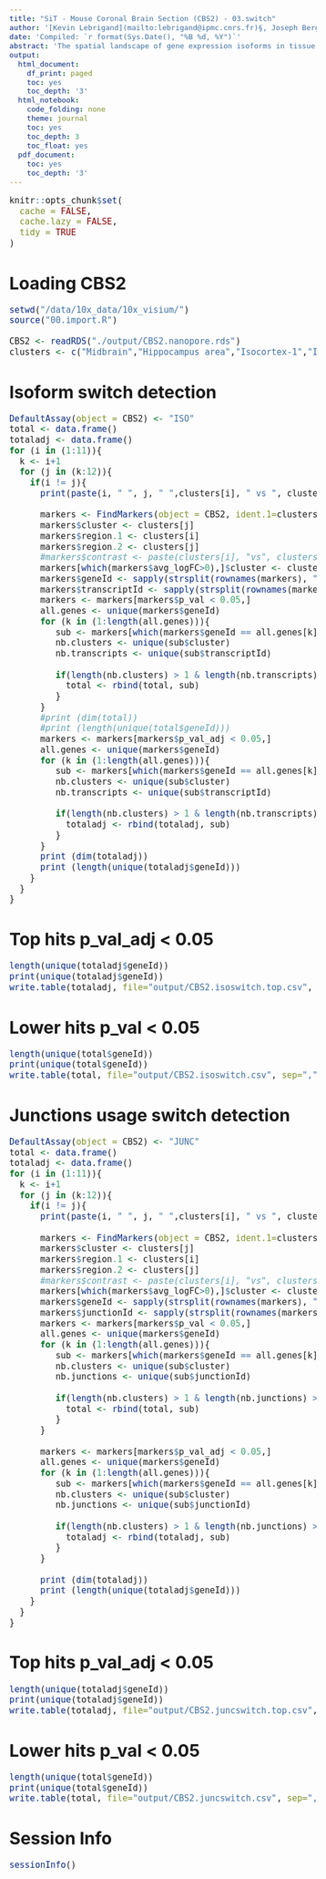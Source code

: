 ```yaml
---
title: "SiT - Mouse Coronal Brain Section (CBS2) - 03.switch"
author: '[Kevin Lebrigand](mailto:lebrigand@ipmc.cnrs.fr)§, Joseph Bergenstråhle §, Kim Thrane §, Annelie Mollbrink, Pascal Barbry, Rainer Waldmann and Joakim Lundeberg'
date: 'Compiled: `r format(Sys.Date(), "%B %d, %Y")`'
abstract: 'The spatial landscape of gene expression isoforms in tissue sections.'
output:
  html_document:
    df_print: paged
    toc: yes
    toc_depth: '3'
  html_notebook:
    code_folding: none
    theme: journal
    toc: yes
    toc_depth: 3
    toc_float: yes
  pdf_document:
    toc: yes
    toc_depth: '3'
---
```


<style type="text/css">

body, td {
   font-size: 15px;
}
code.r{
  font-size: 15px;
}
pre {
  font-size: 15px
}
</style>

```r
knitr::opts_chunk$set(
  cache = FALSE,
  cache.lazy = FALSE,
  tidy = TRUE
)

```

# Loading CBS2

```r

setwd("/data/10x_data/10x_visium/")
source("00.import.R")

CBS2 <- readRDS("./output/CBS2.nanopore.rds")
clusters <- c("Midbrain","Hippocampus area","Isocortex-1","Isocortex-2","Olfactory area","Fiber tracts","Retrosplenial area","CA1/CA2","Thalamus","Hypothalamus","CA3","DG")

```

# Isoform switch detection

```r

DefaultAssay(object = CBS2) <- "ISO"
total <- data.frame()
totaladj <- data.frame()
for (i in (1:11)){
  k <- i+1
  for (j in (k:12)){
    if(i != j){
      print(paste(i, " ", j, " ",clusters[i], " vs ", clusters[j], sep=""))
      
      markers <- FindMarkers(object = CBS2, ident.1=clusters[i], ident.2=clusters[j])
      markers$cluster <- clusters[j]
      markers$region.1 <- clusters[i]
      markers$region.2 <- clusters[j]
      #markers$contrast <- paste(clusters[i], "vs", clusters[j], sep=" ")
      markers[which(markers$avg_logFC>0),]$cluster <- clusters[i]
      markers$geneId <- sapply(strsplit(rownames(markers), "\\.\\."), `[`, 1)
      markers$transcriptId <- sapply(strsplit(rownames(markers), "\\.\\."), `[`, 2)
      markers <- markers[markers$p_val < 0.05,]
      all.genes <- unique(markers$geneId)
      for (k in (1:length(all.genes))){
         sub <- markers[which(markers$geneId == all.genes[k]),]
         nb.clusters <- unique(sub$cluster)
         nb.transcripts <- unique(sub$transcriptId)
        
         if(length(nb.clusters) > 1 & length(nb.transcripts) > 1){
           total <- rbind(total, sub)
         }
      }
      #print (dim(total))
      #print (length(unique(total$geneId)))
      markers <- markers[markers$p_val_adj < 0.05,]
      all.genes <- unique(markers$geneId)
      for (k in (1:length(all.genes))){
         sub <- markers[which(markers$geneId == all.genes[k]),]
         nb.clusters <- unique(sub$cluster)
         nb.transcripts <- unique(sub$transcriptId)
        
         if(length(nb.clusters) > 1 & length(nb.transcripts) > 1){
           totaladj <- rbind(totaladj, sub)
         }
      }
      print (dim(totaladj))
      print (length(unique(totaladj$geneId)))
    }
  }
}

```

# Top hits p_val_adj < 0.05

```r

length(unique(totaladj$geneId))
print(unique(totaladj$geneId))
write.table(totaladj, file="output/CBS2.isoswitch.top.csv", sep=",")

```

# Lower hits p_val < 0.05

```r

length(unique(total$geneId))
print(unique(total$geneId))
write.table(total, file="output/CBS2.isoswitch.csv", sep=",")

```

# Junctions usage switch detection

```r

DefaultAssay(object = CBS2) <- "JUNC"
total <- data.frame()
totaladj <- data.frame()
for (i in (1:11)){
  k <- i+1
  for (j in (k:12)){
    if(i != j){
      print(paste(i, " ", j, " ",clusters[i], " vs ", clusters[j], sep=""))
      
      markers <- FindMarkers(object = CBS2, ident.1=clusters[i], ident.2=clusters[j])
      markers$cluster <- clusters[j]
      markers$region.1 <- clusters[i]
      markers$region.2 <- clusters[j]
      #markers$contrast <- paste(clusters[i], "vs", clusters[j], sep=" ")
      markers[which(markers$avg_logFC>0),]$cluster <- clusters[i]
      markers$geneId <- sapply(strsplit(rownames(markers), "\\.\\."), `[`, 1)
      markers$junctionId <- sapply(strsplit(rownames(markers), "\\.\\."), `[`, 2)
      markers <- markers[markers$p_val < 0.05,]
      all.genes <- unique(markers$geneId)
      for (k in (1:length(all.genes))){
         sub <- markers[which(markers$geneId == all.genes[k]),]
         nb.clusters <- unique(sub$cluster)
         nb.junctions <- unique(sub$junctionId)
        
         if(length(nb.clusters) > 1 & length(nb.junctions) > 1){
           total <- rbind(total, sub)
         }
      }
      
      markers <- markers[markers$p_val_adj < 0.05,]
      all.genes <- unique(markers$geneId)
      for (k in (1:length(all.genes))){
         sub <- markers[which(markers$geneId == all.genes[k]),]
         nb.clusters <- unique(sub$cluster)
         nb.junctions <- unique(sub$junctionId)
        
         if(length(nb.clusters) > 1 & length(nb.junctions) > 1){
           totaladj <- rbind(totaladj, sub)
         }
      }
      
      print (dim(totaladj))
      print (length(unique(totaladj$geneId)))
    }
  }
}

```

# Top hits p_val_adj < 0.05

```r

length(unique(totaladj$geneId))
print(unique(totaladj$geneId))
write.table(totaladj, file="output/CBS2.juncswitch.top.csv", sep=",")

```

# Lower hits p_val < 0.05

```r

length(unique(total$geneId))
print(unique(total$geneId))
write.table(total, file="output/CBS2.juncswitch.csv", sep=",")

```

# Session Info

```r
sessionInfo()
```

